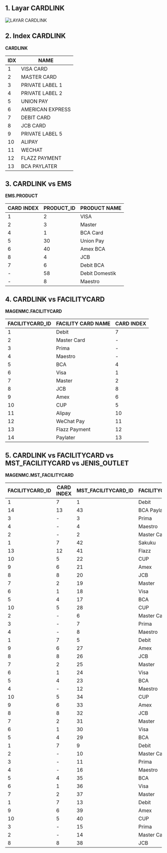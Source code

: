 ## 1. Layar CARDLINK
![LAYAR CARDLINK](/img/dokumen_magenta/mappingv3_1.png)

## 2. Index CARDLINK

**CARDLINK**

| IDX | NAME             |
|-----|------------------|
| 1   | VISA CARD        |
| 2   | MASTER CARD      |
| 3   | PRIVATE LABEL 1  |
| 4   | PRIVATE LABEL 2  |
| 5   | UNION PAY        |
| 6   | AMERICAN EXPRESS |
| 7   | DEBIT CARD       |
| 8   | JCB CARD         |
| 9   | PRIVATE LABEL 5  |
| 10  | ALIPAY           |
| 11  | WECHAT           |
| 12  | FLAZZ PAYMENT    |
| 13  | BCA PAYLATER     |

## 3. CARDLINK vs EMS

**EMS.PRODUCT**

| CARD INDEX | PRODUCT_ID | PRODUCT NAME   |
|------------|------------|----------------|
| 1          | 2          | VISA           |
| 2          | 3          | Master         |
| 4          | 1          | BCA Card       |
| 5          | 30         | Union Pay      |
| 6          | 40         | Amex BCA       |
| 8          | 4          | JCB            |
| 7          | 6          | Debit BCA      |
| -          | 58         | Debit Domestik |
| -          | 8          | Maestro        |

## 4. CARDLINK vs FACILITYCARD

**MAGENMC.FACILITYCARD**

| FACILITYCARD_ID | FACILITY CARD NAME | CARD INDEX |
|-----------------|--------------------|------------|
| 1               | Debit              | 7          |
| 2               | Master Card        | -          |
| 3               | Prima              | -          |
| 4               | Maestro            | -          |
| 5               | BCA                | 4          |
| 6               | Visa               | 1          |
| 7               | Master             | 2          |
| 8               | JCB                | 8          |
| 9               | Amex               | 6          |
| 10              | CUP                | 5          |
| 11              | Alipay             | 10         |
| 12              | WeChat Pay         | 11         |
| 13              | Flazz Payment      | 12         |
| 14              | Paylater           | 13         |

## 5. CARDLINK vs FACILITYCARD vs MST_FACILITYCARD vs JENIS_OUTLET

**MAGENMC.MST_FACILITYCARD**

| FACILITYCARD_ID | CARD INDEX | MST_FACILITYCARD_ID | FACILITYCARD_NAME | JENIS_OUTLET |
|-----------------|------------|---------------------|-------------------|--------------|
| 1               | 7          | 1                   | Debit             | Retail       |
| 14              | 13         | 43                  | BCA Paylater      | Retail       |
| 3               | -          | 3                   | Prima             | Retail       |
| 4               | -          | 4                   | Maestro           | Retail       |
| 2               | -          | 2                   | Master Card       | Retail       |
| 1               | 7          | 42                  | Sakuku            | Retail       |
| 13              | 12         | 41                  | Flazz             | Retail       |
| 10              | 5          | 22                  | CUP               | Retail       |
| 9               | 6          | 21                  | Amex              | Retail       |
| 8               | 8          | 20                  | JCB               | Retail       |
| 7               | 2          | 19                  | Master            | Retail       |
| 6               | 1          | 18                  | Visa              | Retail       |
| 5               | 4          | 17                  | BCA               | Retail       |
| 10              | 5          | 28                  | CUP               | E-commerce   |
| 2               | -          | 6                   | Master Card       | E-commerce   |
| 3               | -          | 7                   | Prima             | E-commerce   |
| 4               | -          | 8                   | Maestro           | E-commerce   |
| 1               | 7          | 5                   | Debit             | E-commerce   |
| 9               | 6          | 27                  | Amex              | E-commerce   |
| 8               | 8          | 26                  | JCB               | E-commerce   |
| 7               | 2          | 25                  | Master            | E-commerce   |
| 6               | 1          | 24                  | Visa              | E-commerce   |
| 5               | 4          | 23                  | BCA               | E-commerce   |
| 4               | -          | 12                  | Maestro           | Recuring     |
| 10              | 5          | 34                  | CUP               | Recuring     |
| 9               | 6          | 33                  | Amex              | Recuring     |
| 8               | 8          | 32                  | JCB               | Recuring     |
| 7               | 2          | 31                  | Master            | Recuring     |
| 6               | 1          | 30                  | Visa              | Recuring     |
| 5               | 4          | 29                  | BCA               | Recuring     |
| 1               | 7          | 9                   | Debit             | Recuring     |
| 2               | -          | 10                  | Master Card       | Recuring     |
| 3               | -          | 11                  | Prima             | Recuring     |
| 4               | -          | 16                  | Maestro           | AutoPay      |
| 5               | 4          | 35                  | BCA               | AutoPay      |
| 6               | 1          | 36                  | Visa              | AutoPay      |
| 7               | 2          | 37                  | Master            | AutoPay      |
| 1               | 7          | 13                  | Debit             | AutoPay      |
| 9               | 6          | 39                  | Amex              | AutoPay      |
| 10              | 5          | 40                  | CUP               | AutoPay      |
| 3               | -          | 15                  | Prima             | AutoPay      |
| 2               | -          | 14                  | Master Card       | AutoPay      |
| 8               | 8          | 38                  | JCB               | AutoPay      |